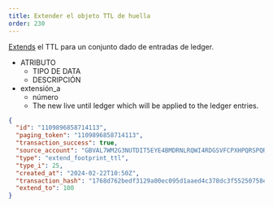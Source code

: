 ```yaml
---
title: Extender el objeto TTL de huella
order: 230
---
```



[Extends](../../../../../../learn/fundamentals/transactions/list-of-operations.mdx#extend-footprint-ttl) el TTL para un conjunto dado de entradas de ledger.

<AttributeTable>

- ATRIBUTO
  - TIPO DE DATA
  - DESCRIPCIÓN
- extensión_a
  - número
  - The new live until ledger which will be applied to the ledger entries.

</AttributeTable>

<ExampleResponse>

```json
{
  "id": "1109896858714113",
  "paging_token": "1109896858714113",
  "transaction_success": true,
  "source_account": "GBVAL7WM2G3NUTDIT5EYE4BMDRNLRQWI4RDGSVFCPXHPQRSPQRSPEUQ2PNK",
  "type": "extend_footprint_ttl",
  "type_i": 25,
  "created_at": "2024-02-22T10:50Z",
  "transaction_hash": "1768d762bedf3129a00ec095d1aaed4c378dc3f55250758ed5008992b303303b",
  "extend_to": 100
}
```

</ExampleResponse>
